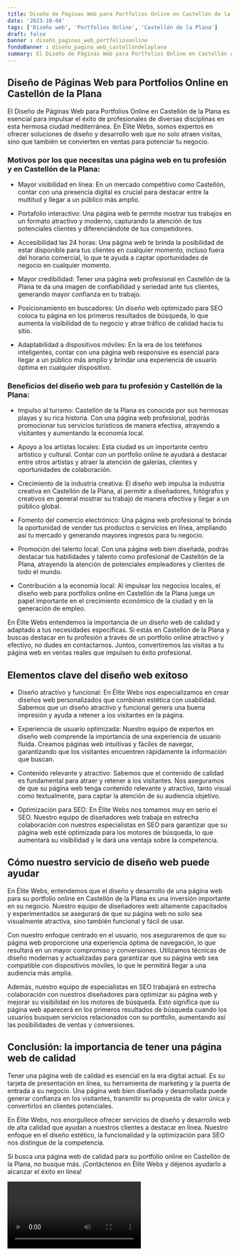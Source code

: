 ```yaml
---
title: Diseño de Páginas Web para Portfolios Online en Castellón de la Plana
date: '2023-10-04'
tags: ['Diseño web', 'Portfolios Online', 'Castellón de la Plana']
draft: false
banner : diseño_paginas_web_portfoliosonline
fondoBanner : diseño_pagina_web_castellóndelaplana
summary: El Diseño de Páginas Web para Portfolios Online en Castellón de la Plana es esencial para impulsar el éxito de profesionales de diversas disciplinas en esta hermosa ciudad mediterránea. En Élite Webs, somos expertos en ofrecer soluciones de diseño y desarrollo web que no solo atraen visitas, sino que también se convierten en ventas para potenciar tu negocio.
---
```


## Diseño de Páginas Web para Portfolios Online en Castellón de la Plana

El Diseño de Páginas Web para Portfolios Online en Castellón de la Plana es esencial para impulsar el éxito de profesionales de diversas disciplinas en esta hermosa ciudad mediterránea. En Élite Webs, somos expertos en ofrecer soluciones de diseño y desarrollo web que no solo atraen visitas, sino que también se convierten en ventas para potenciar tu negocio.

### Motivos por los que necesitas una página web en tu profesión y en Castellón de la Plana:

- Mayor visibilidad en línea: En un mercado competitivo como Castellón, contar con una presencia digital es crucial para destacar entre la multitud y llegar a un público más amplio.

- Portafolio interactivo: Una página web te permite mostrar tus trabajos en un formato atractivo y moderno, capturando la atención de tus potenciales clientes y diferenciándote de tus competidores.

- Accesibilidad las 24 horas: Una página web te brinda la posibilidad de estar disponible para tus clientes en cualquier momento, incluso fuera del horario comercial, lo que te ayuda a captar oportunidades de negocio en cualquier momento.

- Mayor credibilidad: Tener una página web profesional en Castellón de la Plana te da una imagen de confiabilidad y seriedad ante tus clientes, generando mayor confianza en tu trabajo.

- Posicionamiento en buscadores: Un diseño web optimizado para SEO coloca tu página en los primeros resultados de búsqueda, lo que aumenta la visibilidad de tu negocio y atrae tráfico de calidad hacia tu sitio.

- Adaptabilidad a dispositivos móviles: En la era de los teléfonos inteligentes, contar con una página web responsive es esencial para llegar a un público más amplio y brindar una experiencia de usuario óptima en cualquier dispositivo.

### Beneficios del diseño web para tu profesión y Castellón de la Plana:

- Impulso al turismo: Castellón de la Plana es conocida por sus hermosas playas y su rica historia. Con una página web profesional, podrás promocionar tus servicios turísticos de manera efectiva, atrayendo a visitantes y aumentando la economía local.

- Apoyo a los artistas locales: Esta ciudad es un importante centro artístico y cultural. Contar con un portfolio online te ayudará a destacar entre otros artistas y atraer la atención de galerías, clientes y oportunidades de colaboración.

- Crecimiento de la industria creativa: El diseño web impulsa la industria creativa en Castellón de la Plana, al permitir a diseñadores, fotógrafos y creativos en general mostrar su trabajo de manera efectiva y llegar a un público global.

- Fomento del comercio electrónico: Una página web profesional te brinda la oportunidad de vender tus productos o servicios en línea, ampliando así tu mercado y generando mayores ingresos para tu negocio.

- Promoción del talento local: Con una página web bien diseñada, podrás destacar tus habilidades y talento como profesional de Castellón de la Plana, atrayendo la atención de potenciales empleadores y clientes de todo el mundo.

- Contribución a la economía local: Al impulsar los negocios locales, el diseño web para portfolios online en Castellón de la Plana juega un papel importante en el crecimiento económico de la ciudad y en la generación de empleo.

En Élite Webs entendemos la importancia de un diseño web de calidad y adaptado a tus necesidades específicas. Si estás en Castellón de la Plana y buscas destacar en tu profesión a través de un portfolio online atractivo y efectivo, no dudes en contactarnos. Juntos, convertiremos las visitas a tu página web en ventas reales que impulsen tu éxito profesional.

<GifSeo />

<Cta />

## Elementos clave del diseño web exitoso

- Diseño atractivo y funcional: En Élite Webs nos especializamos en crear diseños web personalizados que combinan estética con usabilidad. Sabemos que un diseño atractivo y funcional genera una buena impresión y ayuda a retener a los visitantes en la página.

- Experiencia de usuario optimizada: Nuestro equipo de expertos en diseño web comprende la importancia de una experiencia de usuario fluida. Creamos páginas web intuitivas y fáciles de navegar, garantizando que los visitantes encuentren rápidamente la información que buscan.

- Contenido relevante y atractivo: Sabemos que el contenido de calidad es fundamental para atraer y retener a los visitantes. Nos aseguramos de que su página web tenga contenido relevante y atractivo, tanto visual como textualmente, para captar la atención de su audiencia objetivo.

- Optimización para SEO: En Élite Webs nos tomamos muy en serio el SEO. Nuestro equipo de diseñadores web trabaja en estrecha colaboración con nuestros especialistas en SEO para garantizar que su página web esté optimizada para los motores de búsqueda, lo que aumentará su visibilidad y le dará una ventaja sobre la competencia.

## Cómo nuestro servicio de diseño web puede ayudar

En Élite Webs, entendemos que el diseño y desarrollo de una página web para su portfolio online en Castellón de la Plana es una inversión importante en su negocio. Nuestro equipo de diseñadores web altamente capacitados y experimentados se asegurará de que su página web no solo sea visualmente atractiva, sino también funcional y fácil de usar.

Con nuestro enfoque centrado en el usuario, nos aseguraremos de que su página web proporcione una experiencia óptima de navegación, lo que resultará en un mayor compromiso y conversiones. Utilizamos técnicas de diseño modernas y actualizadas para garantizar que su página web sea compatible con dispositivos móviles, lo que le permitirá llegar a una audiencia más amplia.

Además, nuestro equipo de especialistas en SEO trabajará en estrecha colaboración con nuestros diseñadores para optimizar su página web y mejorar su visibilidad en los motores de búsqueda. Esto significa que su página web aparecerá en los primeros resultados de búsqueda cuando los usuarios busquen servicios relacionados con su portfolio, aumentando así las posibilidades de ventas y conversiones.

## Conclusión: la importancia de tener una página web de calidad

Tener una página web de calidad es esencial en la era digital actual. Es su tarjeta de presentación en línea, su herramienta de marketing y la puerta de entrada a su negocio. Una página web bien diseñada y desarrollada puede generar confianza en los visitantes, transmitir su propuesta de valor única y convertirlos en clientes potenciales.

En Élite Webs, nos enorgullece ofrecer servicios de diseño y desarrollo web de alta calidad que ayudan a nuestros clientes a destacar en línea. Nuestro enfoque en el diseño estético, la funcionalidad y la optimización para SEO nos distingue de la competencia.

Si busca una página web de calidad para su portfolio online en Castellón de la Plana, no busque más. ¡Contáctenos en Élite Webs y déjenos ayudarlo a alcanzar el éxito en línea!

<Video />

<CtaBot job='Portfolios Online' city='Castellón de la Plana'/>

<Gmaps query='Castellón de la Plana+españa+maps' />